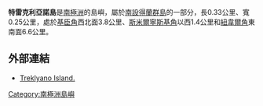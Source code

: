 {{coord|62|22|04|S|59|24|35|W|display=title}}

'''特雷克利亞諾島'''是[[南極洲|南極洲]]的島嶼，屬於[[南設得蘭群島|南設得蘭群島]]的一部分，長0.33公里、寬0.25公里，處於[[基臣角|基臣角]]西北面3.8公里、[[斯米爾寧斯基角|斯米爾寧斯基角]]以西1.4公里和[[紐韋爾角|紐韋爾角]]東南面6.6公里。

==外部連結==
* [http://data.aad.gov.au/aadc/gaz/scar/display_name.cfm?gaz_id=136724 Treklyano Island.] {{Wayback|url=http://data.aad.gov.au/aadc/gaz/scar/display_name.cfm?gaz_id=136724 |date=20120531065128 }}

{{南设得兰群岛}}

{{Antarctica-geo-stub}}

[[Category:南極洲島嶼|Category:南極洲島嶼]]